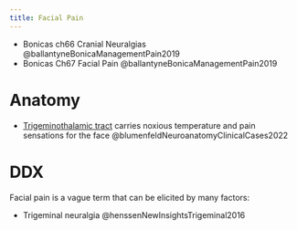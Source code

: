 ```yaml
---
title: Facial Pain
---
```


:::{.callout-note title="Books to read later"}

- Bonicas ch66 Cranial Neuralgias @ballantyneBonicaManagementPain2019
- Bonicas Ch67 Facial Pain @ballantyneBonicaManagementPain2019
:::

# Anatomy

- [Trigeminothalamic tract]({{< var ref-trigeminothalamic-tract.path >}}) carries noxious temperature and pain sensations for the face @blumenfeldNeuroanatomyClinicalCases2022 


# DDX

Facial pain is a vague term that can be elicited by many factors:

- Trigeminal neuralgia @henssenNewInsightsTrigeminal2016


